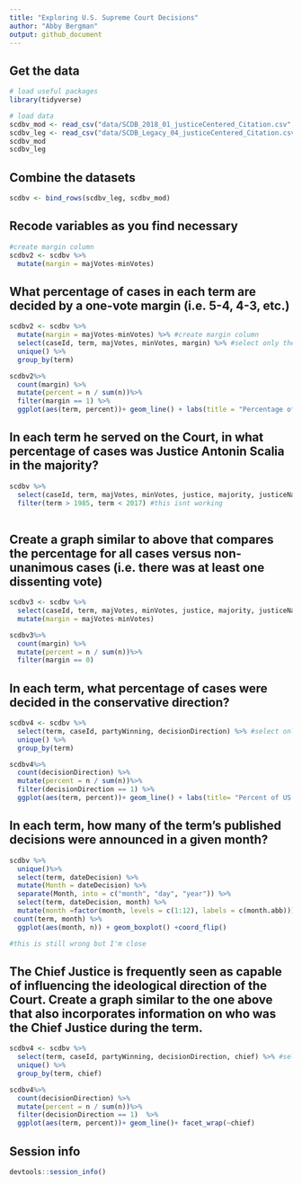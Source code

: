 ```yaml
---
title: "Exploring U.S. Supreme Court Decisions"
author: "Abby Bergman"
output: github_document
---
```


## Get the data

```r
# load useful packages
library(tidyverse)

# load data
scdbv_mod <- read_csv("data/SCDB_2018_01_justiceCentered_Citation.csv", guess_max = 100000)
scdbv_leg <- read_csv("data/SCDB_Legacy_04_justiceCentered_Citation.csv", guess_max = 100000)
scdbv_mod
scdbv_leg
```

## Combine the datasets

```r
scdbv <- bind_rows(scdbv_leg, scdbv_mod)

```

## Recode variables as you find necessary

```r
#create margin column
scdbv2 <- scdbv %>%
  mutate(margin = majVotes-minVotes) 
```

## What percentage of cases in each term are decided by a one-vote margin (i.e. 5-4, 4-3, etc.)

```r

scdbv2 <- scdbv %>%
  mutate(margin = majVotes-minVotes) %>% #create margin column
  select(caseId, term, majVotes, minVotes, margin) %>% #select only the terms I want
  unique() %>%
  group_by(term)

scdbv2%>%
  count(margin) %>% 
  mutate(percent = n / sum(n))%>%
  filter(margin == 1) %>%
  ggplot(aes(term, percent))+ geom_line() + labs(title = "Percentage of Votes with a One Vote Margon", x = "Term", y = "Percentage") + scale_y_continuous(labels = scales::percent)

```

## In each term he served on the Court, in what percentage of cases was Justice Antonin Scalia in the majority?

```r
scdbv %>%
  select(caseId, term, majVotes, minVotes, justice, majority, justiceName) %>%
  filter(term > 1985, term < 2017) #this isnt working
  

```

## Create a graph similar to above that compares the percentage for all cases versus non-unanimous cases (i.e. there was at least one dissenting vote)

```r
scdbv3 <- scdbv %>%
  select(caseId, term, majVotes, minVotes, justice, majority, justiceName) %>%
  mutate(margin = majVotes-minVotes)

scdbv3%>%
  count(margin) %>% 
  mutate(percent = n / sum(n))%>%
  filter(margin == 0)

```

## In each term, what percentage of cases were decided in the conservative direction?

```r
scdbv4 <- scdbv %>%
  select(term, caseId, partyWinning, decisionDirection) %>% #select only the terms I want
  unique() %>%
  group_by(term)

scdbv4%>%
  count(decisionDirection) %>% 
  mutate(percent = n / sum(n))%>%
  filter(decisionDirection == 1) %>%
  ggplot(aes(term, percent))+ geom_line() + labs(title= "Percent of US Supreme Court Cases Won in a Conservative Direction", x = "Term", y = "Percent of Cases")
```

## In each term, how many of the term's published decisions were announced in a given month?

```r
scdbv %>%
  unique()%>%
  select(term, dateDecision) %>%
  mutate(Month = dateDecision) %>%
  separate(Month, into = c("month", "day", "year")) %>%
  select(term, dateDecision, month) %>%
  mutate(month =factor(month, levels = c(1:12), labels = c(month.abb)))%>%
 count(term, month) %>%
  ggplot(aes(month, n)) + geom_boxplot() +coord_flip()

#this is still wrong but I'm close
```

## The Chief Justice is frequently seen as capable of influencing the ideological direction of the Court. Create a graph similar to the one above that also incorporates information on who was the Chief Justice during the term.

```r
scdbv4 <- scdbv %>%
  select(term, caseId, partyWinning, decisionDirection, chief) %>% #select only the terms I want
  unique() %>%
  group_by(term, chief)

scdbv4%>%
  count(decisionDirection) %>% 
  mutate(percent = n / sum(n))%>%
  filter(decisionDirection == 1)  %>%
  ggplot(aes(term, percent))+ geom_line()+ facet_wrap(~chief)

```

## Session info

```r
devtools::session_info()
```


